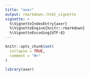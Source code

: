 ```yaml
---
title: "axer"
output: rmarkdown::html_vignette
vignette: >
  %\VignetteIndexEntry{axer}
  %\VignetteEngine{knitr::rmarkdown}
  %\VignetteEncoding{UTF-8}
---
```


```r
knitr::opts_chunk$set(
  collapse = TRUE,
  comment = "#>"
)
```

```r
library(axer)
```
